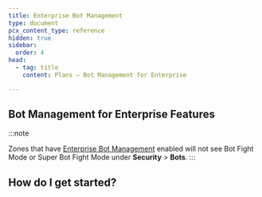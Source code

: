 ```yaml
---
title: Enterprise Bot Management
type: document
pcx_content_type: reference
hidden: true
sidebar:
  order: 4
head:
  - tag: title
    content: Plans — Bot Management for Enterprise

---
```



<Render file="plan-intro" />

<Render file="buttons-plan-pages" />

## Bot Management for Enterprise Features

<Render file="about-plan-bm-subscription" />

:::note

Zones that have [Enterprise Bot Management](/bots/get-started/bot-management/) enabled will not see Bot Fight Mode or Super Bot Fight Mode under **Security** > **Bots**.
:::

## How do I get started?

<Render file="plan-get-started" />
